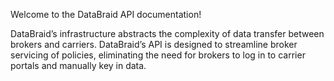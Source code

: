 Welcome to the DataBraid API documentation!

DataBraid’s infrastructure abstracts the complexity of data transfer between brokers and carriers. DataBraid’s API is designed to streamline broker servicing of policies, eliminating the need for brokers to log in to carrier portals and manually key in data.